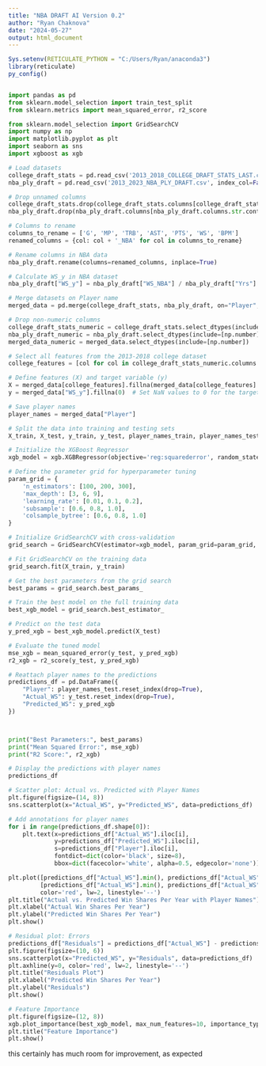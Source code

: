 ---
title: "NBA DRAFT AI Version 0.2"
author: "Ryan Chaknova"
date: "2024-05-27"
output: html_document
---
```{r, echo=FALSE,warning=FALSE,message=FALSE}
Sys.setenv(RETICULATE_PYTHON = "C:/Users/Ryan/anaconda3")
library(reticulate)
py_config()
```
```{python,echo=FALSE,warning=FALSE,message=FALSE}
```


```{python,echo=FALSE,warning=FALSE,message=FALSE}
import pandas as pd
from sklearn.model_selection import train_test_split
from sklearn.metrics import mean_squared_error, r2_score

from sklearn.model_selection import GridSearchCV
import numpy as np
import matplotlib.pyplot as plt
import seaborn as sns
import xgboost as xgb
```

```{python,echo=FALSE,warning=FALSE,message=FALSE}

# Load datasets
college_draft_stats = pd.read_csv('2013_2018_COLLEGE_DRAFT_STATS_LAST.csv', index_col=False)
nba_ply_draft = pd.read_csv('2013_2023_NBA_PLY_DRAFT.csv', index_col=False)

# Drop unnamed columns
college_draft_stats.drop(college_draft_stats.columns[college_draft_stats.columns.str.contains('Unnamed', case=False)], axis=1, inplace=True)
nba_ply_draft.drop(nba_ply_draft.columns[nba_ply_draft.columns.str.contains('Unnamed', case=False)], axis=1, inplace=True)

# Columns to rename
columns_to_rename = ['G', 'MP', 'TRB', 'AST', 'PTS', 'WS', 'BPM']
renamed_columns = {col: col + '_NBA' for col in columns_to_rename}

# Rename columns in NBA data
nba_ply_draft.rename(columns=renamed_columns, inplace=True)

# Calculate WS_y in NBA dataset
nba_ply_draft["WS_y"] = nba_ply_draft["WS_NBA"] / nba_ply_draft["Yrs"]

# Merge datasets on Player name
merged_data = pd.merge(college_draft_stats, nba_ply_draft, on="Player", how="inner")

# Drop non-numeric columns
college_draft_stats_numeric = college_draft_stats.select_dtypes(include=[np.number])
nba_ply_draft_numeric = nba_ply_draft.select_dtypes(include=[np.number])
merged_data_numeric = merged_data.select_dtypes(include=[np.number])

# Select all features from the 2013-2018 college dataset
college_features = [col for col in college_draft_stats_numeric.columns if col != 'Player']

# Define features (X) and target variable (y)
X = merged_data[college_features].fillna(merged_data[college_features].mean())
y = merged_data["WS_y"].fillna(0)  # Set NaN values to 0 for the target variable

# Save player names
player_names = merged_data["Player"]

# Split the data into training and testing sets
X_train, X_test, y_train, y_test, player_names_train, player_names_test = train_test_split(X, y, player_names, test_size=0.2, random_state=42)

# Initialize the XGBoost Regressor
xgb_model = xgb.XGBRegressor(objective='reg:squarederror', random_state=42)

# Define the parameter grid for hyperparameter tuning
param_grid = {
    'n_estimators': [100, 200, 300],
    'max_depth': [3, 6, 9],
    'learning_rate': [0.01, 0.1, 0.2],
    'subsample': [0.6, 0.8, 1.0],
    'colsample_bytree': [0.6, 0.8, 1.0]
}

# Initialize GridSearchCV with cross-validation
grid_search = GridSearchCV(estimator=xgb_model, param_grid=param_grid, cv=5, n_jobs=-1, scoring='r2')

# Fit GridSearchCV on the training data
grid_search.fit(X_train, y_train)

# Get the best parameters from the grid search
best_params = grid_search.best_params_

# Train the best model on the full training data
best_xgb_model = grid_search.best_estimator_

# Predict on the test data
y_pred_xgb = best_xgb_model.predict(X_test)

# Evaluate the tuned model
mse_xgb = mean_squared_error(y_test, y_pred_xgb)
r2_xgb = r2_score(y_test, y_pred_xgb)

# Reattach player names to the predictions
predictions_df = pd.DataFrame({
    "Player": player_names_test.reset_index(drop=True),
    "Actual_WS": y_test.reset_index(drop=True),
    "Predicted_WS": y_pred_xgb
})



print("Best Parameters:", best_params)
print("Mean Squared Error:", mse_xgb)
print("R2 Score:", r2_xgb)

# Display the predictions with player names
predictions_df

# Scatter plot: Actual vs. Predicted with Player Names
plt.figure(figsize=(14, 8))
sns.scatterplot(x="Actual_WS", y="Predicted_WS", data=predictions_df)

# Add annotations for player names
for i in range(predictions_df.shape[0]):
    plt.text(x=predictions_df["Actual_WS"].iloc[i],
             y=predictions_df["Predicted_WS"].iloc[i],
             s=predictions_df["Player"].iloc[i],
             fontdict=dict(color='black', size=8),
             bbox=dict(facecolor='white', alpha=0.5, edgecolor='none'))

plt.plot([predictions_df["Actual_WS"].min(), predictions_df["Actual_WS"].max()],
         [predictions_df["Actual_WS"].min(), predictions_df["Actual_WS"].max()],
         color='red', lw=2, linestyle='--')
plt.title("Actual vs. Predicted Win Shares Per Year with Player Names")
plt.xlabel("Actual Win Shares Per Year")
plt.ylabel("Predicted Win Shares Per Year")
plt.show()

# Residual plot: Errors
predictions_df["Residuals"] = predictions_df["Actual_WS"] - predictions_df["Predicted_WS"]
plt.figure(figsize=(10, 6))
sns.scatterplot(x="Predicted_WS", y="Residuals", data=predictions_df)
plt.axhline(y=0, color='red', lw=2, linestyle='--')
plt.title("Residuals Plot")
plt.xlabel("Predicted Win Shares Per Year")
plt.ylabel("Residuals")
plt.show()

# Feature Importance
plt.figure(figsize=(12, 8))
xgb.plot_importance(best_xgb_model, max_num_features=10, importance_type='gain')
plt.title("Feature Importance")
plt.show()
```

this certainly has much room for improvement, as expected
